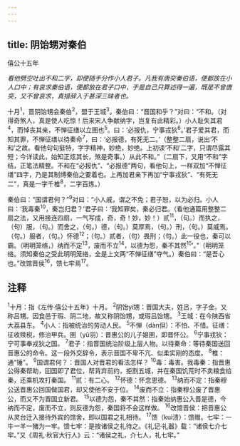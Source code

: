 ```yaml
---
---
---
```

title: 阴饴甥对秦伯
---



僖公十五年

*看他劈空吐出不和二字，却便随手分作小人君子。凡我有唐突秦伯语，便都放在小人口中；有哀求秦伯语，便都放在君子口中，于是自己只算述得一遍，既是不曾唐突，又不曾哀求，真措辞入于甚深三昧者也。*

十月<sup>1</sup>，晋阴饴甥会秦伯<sup>2</sup>，盟于王城<sup>3</sup>。秦伯曰：“晋国和乎？”对曰：“不和。（对得奇煞人，真是使人吃惊！后来宋人争献纳字，岂复有此精彩。）小人耻失其君<sup>4</sup>，而悼丧其亲，不惮征缮以立圉也<sup>5</sup>。曰：‘必报仇，宁事戎狄<sup>6</sup>。’君子爱其君，而知其罪，不惮征缮以待秦命<sup>7</sup>，曰：‘必报德，有死无二。’（整整二扇，说出‘不和’之故。看他句句挺特，字字精神，妙绝，妙绝。上初读‘不和’二字，只谓尽露其短；今详读此，始知正炫其长，煞是奇事。）从此不和。”（二扇下，又用“不和”字结，正笔法精整。不和在“必报仇”、“必报德”两句，看他句上，一样双加“不惮征缮”四字，乃是其制缚秦伯之要着也。上再加君亲下再加“宁事戎狄”、“有死无二”，真是一字千椎<sup>8</sup>，二字百炼。）

秦伯曰：“国谓君何？”<sup>9</sup>对曰：“小人戚，谓之不免；君子恕，以为必归。小人曰：‘我毒秦<sup>10</sup>，秦岂归君？’君子曰：‘我知罪矣，秦必归君。（看他通篇用整整二扇之法，又用接连四扇，一气写成，奇，奇！妙，妙！）贰<sup>11</sup>，（句。）而执之，（句）服，（句。）而舍之，（句。）德，（句。）莫厚焉，（句。）刑，（句。）莫威焉。（句。）服者，（句。）怀德<sup>12</sup>；（句。）贰者，（句）畏刑；（句。）此一役也，秦可以霸。（明明笼络，）纳而不定<sup>13</sup>，废而不立<sup>14</sup>，以德为怨，秦不其然<sup>15</sup>’。”（明明笼络。须知秦伯之受此明明笼络，全是上文两“不惮征缮”夺气。）秦伯曰：“是吾心也。”改馆晋侯<sup>16</sup>，馈七牢焉<sup>17</sup>。

## 注释

<sup>1</sup>十月：指《左传·僖公十五年》十月。
<sup>2</sup>阴饴yí甥：晋国大夫，姓吕，字子金。又称吕甥。因食邑于瑕、阴二地，故又称阴饴甥，或瑕吕饴甥。
<sup>3</sup>王城：在今陕西省大荔县东。
<sup>4</sup>小人：指被统治的劳动人民。
<sup>5</sup>不惮（dàn但）：不怕、不惜。征缮：征收赎税，修治甲兵。圉（yǔ羽）：晋惠公的儿子姬圉，即晋怀公。
<sup>6</sup>宁事戎狄：宁可事奉戎狄之国。
<sup>7</sup>君子：指晋国统治阶级上层人物。以待秦命：等待秦国送回晋惠公的命令。这一段外交辞令，表示晋国不卑不亢、似柔实刚的态度。
<sup>8</sup>椎：通“锤”。
<sup>9</sup>国谓君何？：晋国人对晋君的看法怎样？
<sup>10</sup>毒：毒害。我毒秦：指晋惠公得秦帮助，回国即了君位，帮背弃前约，拒割五城，并在秦国饥荒时不卖粮食给秦，还乘机攻打秦国。
<sup>11</sup>贰：有二心。
<sup>12</sup>怀德：怀念恩德。
<sup>13</sup>纳而不定：指秦穆公送晋惠公回国做国君，却又使他不安于位。
<sup>14</sup>废而不立：指秦穆公废了晋惠公，而又不为晋国立新君。
<sup>15</sup>以德为怨，秦不其然：指秦始纳惠公入晋是德，今纳而不定，废而不立，则反德为怨，秦国将不会这样做。
<sup>16</sup>改馆晋侯：把晋惠公从灵台迁入接待外宾的馆舍，即以国君之礼相待。
<sup>17</sup>馈（kuì溃）：馈赠。七牢：一牛一羊一猪为一牢。馈七牢：是按诸侯之礼待之。《礼记·礼器》载：“诸侯七介七牢。”又《周礼·秋官大行人》云：“诸侯之礼，介七人，礼七牢。”